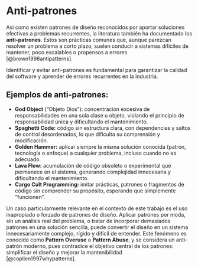 # Anti-patrones

Así como existen patrones de diseño reconocidos por aportar soluciones efectivas a problemas recurrentes, la literatura también ha documentado los **anti-patrones**. Estos son prácticas comunes que, aunque parezcan resolver un problema a corto plazo, suelen conducir a sistemas difíciles de mantener, poco escalables o propensos a errores [@brown1998antipatterns].

Identificar y evitar anti-patrones es fundamental para garantizar la calidad del software y aprender de errores recurrentes en la industria.

## Ejemplos de anti-patrones:

- **God Object** ("Objeto Dios"): concentración excesiva de responsabilidades en una sola clase u objeto, violando el principio de responsabilidad única y dificultando el mantenimiento.  
- **Spaghetti Code:** código sin estructura clara, con dependencias y saltos de control desordenados, lo que dificulta su comprensión y modificación.  
- **Golden Hammer:** aplicar siempre la misma solución conocida (patrón, tecnología o enfoque) a cualquier problema, incluso cuando no es adecuado.  
- **Lava Flow:** acumulación de código obsoleto o experimental que permanece en el sistema, generando complejidad innecesaria y dificultando el mantenimiento.  
- **Cargo Cult Programming:** imitar prácticas, patrones o fragmentos de código sin comprender su propósito, esperando que simplemente “funcionen”.

Un caso particularmente relevante en el contexto de este trabajo es el uso inapropiado o forzado de patrones de diseño. Aplicar patrones por moda, sin un análisis real del problema, o tratar de incorporar demasiados patrones en una solución sencilla, puede convertir el diseño en un sistema innecesariamente complejo, rígido y difícil de entender. Este fenómeno es conocido como **Pattern Overuse** o **Pattern Abuse**, y se considera un anti-patrón moderno, pues contradice el objetivo central de los patrones: simplificar el diseño y mejorar la mantenibilidad [@coplien1997whypatterns].